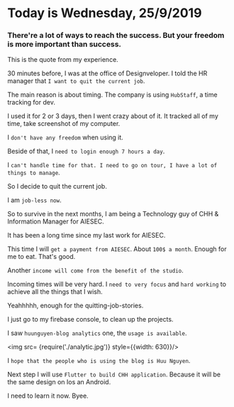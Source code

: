 
<div className={styles["Welcome"]}>


# Today is Wednesday, 25/9/2019

<div style={{ padding: '20px', backgroundColor: 'green', color: 'white' }}>
  <h3 style= {{marginTop: 0,marginBottom: 0}}>There're a lot of ways to reach the success. But your freedom is more important than success.</h3>
</div>

This is the quote from my experience.

30 minutes before, I was at the office of Designveloper. I told the HR manager that `I want to quit the current job`.

The main reason is about timing. The company is using `HubStaff`, a time tracking for dev.

I used it for 2 or 3 days, then I went crazy about of it. It tracked all of my time, take screenshot of my computer.

I `don't have any freedom` when using it. 

Beside of that, I `need to login enough 7 hours a day`.

I `can't handle time for that. I need to go on tour, I have a lot of things to manage`.

So I decide to quit the current job.

I am `job-less now`.

So to survive in the next months, I am being a Technology guy of CHH & Information Manager for AIESEC.

It has been a long time since my last work for AIESEC. 

This time I will `get a payment from AIESEC`. About `100$ a month`. Enough for me to eat. That's good.

Another `income will come from the benefit of the studio`. 

Incoming times will be very hard. I `need to very focus` and `hard working` to achieve all the things that I wish.

Yeahhhhh, enough for the quitting-job-stories.

I just go to my firebase console, to clean up the projects.

I saw `huunguyen-blog analytics` one, the `usage is available`.

<img src= {require('./analytic.jpg')} style={{width: 630}}/>

I `hope that the people who is using the blog is Huu Nguyen`.

Next step I will use `Flutter to build CHH application`. Because it will be the same design on Ios an Android.

I need to learn it now. Byee.


</div>
